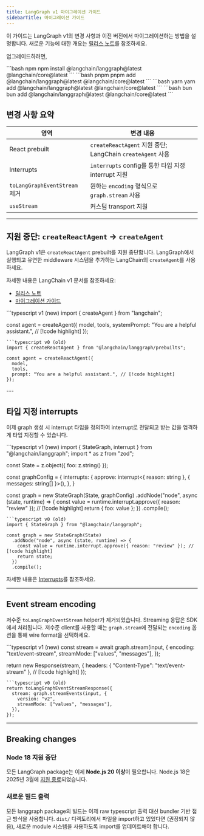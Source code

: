 ```yaml
---
title: LangGraph v1 마이그레이션 가이드
sidebarTitle: 마이그레이션 가이드
---
```


이 가이드는 LangGraph v1의 변경 사항과 이전 버전에서 마이그레이션하는 방법을 설명합니다. 새로운 기능에 대한 개요는 [릴리스 노트](/oss/releases/langgraph-v1)를 참조하세요.

업그레이드하려면,

<CodeGroup>
```bash npm
npm install @langchain/langgraph@latest @langchain/core@latest
```
```bash pnpm
pnpm add @langchain/langgraph@latest @langchain/core@latest
```
```bash yarn
yarn add @langchain/langgraph@latest @langchain/core@latest
```
```bash bun
bun add @langchain/langgraph@latest @langchain/core@latest
```
</CodeGroup>

## 변경 사항 요약

| 영역 | 변경 내용 |
|------|--------------|
| React prebuilt | `createReactAgent` 지원 중단; LangChain `createAgent` 사용 |
| Interrupts | `interrupts` config를 통한 타입 지정 interrupt 지원 |
| `toLangGraphEventStream` 제거 | 원하는 `encoding` 형식으로 `graph.stream` 사용 |
| `useStream` | 커스텀 transport 지원 |

---

## 지원 중단: `createReactAgent` → `createAgent`

LangGraph v1은 `createReactAgent` prebuilt를 지원 중단합니다. LangGraph에서 실행되고 유연한 middleware 시스템을 추가하는 LangChain의 `createAgent`를 사용하세요.

자세한 내용은 LangChain v1 문서를 참조하세요:

- [릴리스 노트](/oss/releases/langchain-v1#createagent)
- [마이그레이션 가이드](/oss/migrate/langchain-v1#createagent)

<CodeGroup>
```typescript v1 (new)
import { createAgent } from "langchain";

const agent = createAgent({
  model,
  tools,
  systemPrompt: "You are a helpful assistant.", // [!code highlight]
});
```
```typescript v0 (old)
import { createReactAgent } from "@langchain/langgraph/prebuilts";

const agent = createReactAgent({
  model,
  tools,
  prompt: "You are a helpful assistant.", // [!code highlight]
});
```
</CodeGroup>
---

## 타입 지정 interrupts

이제 graph 생성 시 interrupt 타입을 정의하여 interrupt로 전달되고 받는 값을 엄격하게 타입 지정할 수 있습니다.

<CodeGroup>
```typescript v1 (new)
import { StateGraph, interrupt } from "@langchain/langgraph";
import * as z from "zod";

const State = z.object({ foo: z.string() });

const graphConfig = {
  interrupts: {
    approve: interrupt<{ reason: string }, { messages: string[] }>(),
  },
}

const graph = new StateGraph(State, graphConfig)
  .addNode("node", async (state, runtime) => {
    const value = runtime.interrupt.approve({ reason: "review" }); // [!code highlight]
    return { foo: value };
  })
  .compile();
```
```typescript v0 (old)
import { StateGraph } from "@langchain/langgraph";

const graph = new StateGraph(State)
  .addNode("node", async (state, runtime) => {
    const value = runtime.interrupt.approve({ reason: "review" }); // [!code highlight]
    return state;
  })
  .compile();
```
</CodeGroup>

자세한 내용은 [Interrupts](/oss/langgraph/interrupts)를 참조하세요.

---

## Event stream encoding

저수준 `toLangGraphEventStream` helper가 제거되었습니다. Streaming 응답은 SDK에서 처리됩니다. 저수준 client를 사용할 때는 `graph.stream`에 전달되는 `encoding` 옵션을 통해 wire format을 선택하세요.

<CodeGroup>
```typescript v1 (new)
const stream = await graph.stream(input, {
  encoding: "text/event-stream",
  streamMode: ["values", "messages"],
});

return new Response(stream, {
  headers: { "Content-Type": "text/event-stream" }, // [!code highlight]
});
```
```typescript v0 (old)
return toLangGraphEventStreamResponse({
  stream: graph.streamEvents(input, {
    version: "v2",
    streamMode: ["values", "messages"],
  }),
});
```
</CodeGroup>

---

## Breaking changes

### Node 18 지원 중단

모든 LangGraph package는 이제 **Node.js 20 이상**이 필요합니다. Node.js 18은 2025년 3월에 [지원 종료](https://nodejs.org/en/about/releases/)되었습니다.

### 새로운 빌드 출력

모든 langgraph package의 빌드는 이제 raw typescript 출력 대신 bundler 기반 접근 방식을 사용합니다. `dist/` 디렉토리에서 파일을 import하고 있었다면 (권장되지 않음), 새로운 module 시스템을 사용하도록 import를 업데이트해야 합니다.